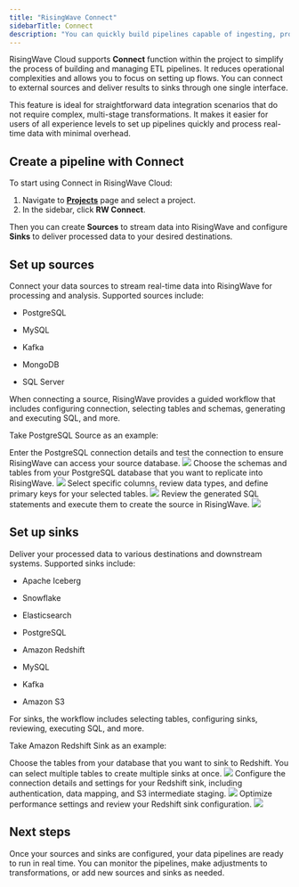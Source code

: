 ```yaml
---
title: "RisingWave Connect"
sidebarTitle: Connect
description: "You can quickly build pipelines capable of ingesting, processing, and delivering real-time data."
---
```


RisingWave Cloud supports **Connect** function within the project to simplify the process of building and managing ETL pipelines. It reduces operational complexities and allows you to focus on setting up flows. You can connect to external sources and deliver results to sinks through one single interface.

This feature is ideal for straightforward data integration scenarios that do not require complex, multi-stage transformations. It makes it easier for users of all experience levels to set up pipelines quickly and process real-time data with minimal overhead.

## Create a pipeline with Connect

To start using Connect in RisingWave Cloud:

1. Navigate to [**Projects**](https://cloud.risingwave.com/project/home/) page and select a project.
2. In the sidebar, click **RW Connect**.

Then you can create **Sources** to stream data into RisingWave and configure **Sinks** to deliver processed data to your desired destinations.

## Set up sources

Connect your data sources to stream real-time data into RisingWave for processing and analysis. Supported sources include:

- PostgreSQL

- MySQL

- Kafka

- MongoDB

- SQL Server

When connecting a source, RisingWave provides a guided workflow that includes configuring connection, selecting tables and schemas, generating and executing SQL, and more.

Take PostgreSQL Source as an example:

<Steps>
  <Step title="Configure & Test Connection">
    Enter the PostgreSQL connection details and test the connection to ensure RisingWave can access your source database.
    <Frame><img src="/images/setup_pg_source_1.png" /></Frame>
  </Step>
  <Step title="Select Tables & Schemas">
    Choose the schemas and tables from your PostgreSQL database that you want to replicate into RisingWave.
    <Frame><img src="/images/setup_pg_source_2.png" /></Frame>
  </Step>
  <Step title="Configure Columns & Types">
    Select specific columns, review data types, and define primary keys for your selected tables.
    <Frame><img src="/images/setup_pg_source_3.png" /></Frame>
  </Step>
  <Step title="Generate & Execute SQL">
    Review the generated SQL statements and execute them to create the source in RisingWave.
    <Frame><img src="/images/setup_pg_source_4.png" /></Frame>
  </Step>
</Steps>

## Set up sinks

Deliver your processed data to various destinations and downstream systems. Supported sinks include:

- Apache Iceberg

- Snowflake

- Elasticsearch

- PostgreSQL

- Amazon Redshift

- MySQL

- Kafka

- Amazon S3

For sinks, the workflow includes selecting tables, configuring sinks, reviewing, executing SQL, and more.

Take Amazon Redshift Sink as an example:

<Steps>
  <Step title="Table Selection">
    Choose the tables from your database that you want to sink to Redshift. You can select multiple tables to create multiple sinks at once.
    <Frame><img src="/images/setup_redshift_sink_1.png" /></Frame>
  </Step>
  <Step title="Configuration">
    Configure the connection details and settings for your Redshift sink, including authentication, data mapping, and S3 intermediate staging.
    <Frame><img src="/images/setup_redshift_sink_2.png" /></Frame>
  </Step>
  <Step title="Review">
    Optimize performance settings and review your Redshift sink configuration.
    <Frame><img src="/images/setup_redshift_sink_3.png" /></Frame>
  </Step>
</Steps>

## Next steps

Once your sources and sinks are configured, your data pipelines are ready to run in real time. You can monitor the pipelines, make adjustments to transformations, or add new sources and sinks as needed.
